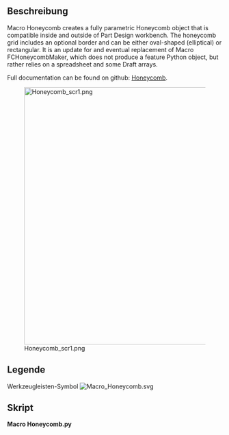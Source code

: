 <languages/>

{{Macro/de
|Name=Wabenstruktur
|Icon=Macro_Honeycomb.svg
|Description=Erstellen Sie ein vollständig parametrisches Python-Honeycomb-Objekt, das innerhalb und außerhalb von Part Design kompatibel ist.
|Author=TheMarkster
|Version=0.2024.08.27
|Date=
|FCVersion=Python 3-Versionen
|Download=[https://wiki.freecad.org/File:Macro_Honeycomb.svg Werkzeugleisten-Symbol]
|Links=[https://github.com/mwganson/honeycomb Vollständige Dokumentation auf Github]
}}

<span id="Description"></span>
==Beschreibung==

<div lang="en" dir="ltr" class="mw-content-ltr">
Macro Honeycomb creates a fully parametric Honeycomb object that is compatible inside and outside of Part Design workbench. The honeycomb grid includes an optional border and can be either oval-shaped (elliptical) or rectangular. It is an update for and eventual replacement of Macro FCHoneycombMaker, which does not produce a feature Python object, but rather relies on a spreadsheet and some Draft arrays.
</div>

<div lang="en" dir="ltr" class="mw-content-ltr">
Full documentation can be found on github: [https://github.com/mwganson/honeycomb Honeycomb].
</div>

[[File:Honeycomb_scr1.png|600px]]
<div lang="en" dir="ltr" class="mw-content-ltr">
{{Caption|Macro Honeycomb screenshot‎}}
</div>

<span id="Legend"></span>
== Legende ==

{{Codeextralink|https://gist.github.com/mwganson/97d185ac2114701b26d3da47dccc9f7a/raw/46b27ad36991a460e9772ddb5e73b3115a1329be/Honeycomb.py|Honeycomb.py}}

Werkzeugleisten-Symbol
[[Image:Macro_Honeycomb.svg]]

<span id="Script"></span>
==Skript== 

'''Macro Honeycomb.py'''

{{CodeDownload|https://gist.github.com/mwganson/97d185ac2114701b26d3da47dccc9f7a|Honeycomb.py}}
